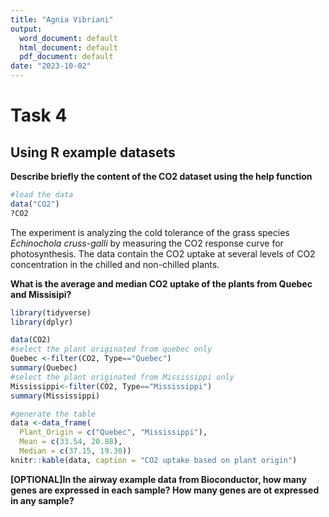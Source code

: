 ```yaml
---
title: "Agnia Vibriani"
output:
  word_document: default
  html_document: default
  pdf_document: default
date: "2023-10-02"
---
```

# Task 4
## Using R example datasets
**Describe briefly the content of the CO2 dataset using the help function**
```r
#load the data
data("CO2")
?CO2
```
The experiment is analyzing the cold tolerance of the grass species *Echinochola cruss-galli* by measuring the CO2 response curve for photosynthesis. The data contain the CO2 uptake at several levels of CO2 concentration in the chilled and non-chilled plants.

**What is the average and median CO2 uptake of the plants from Quebec and Missisipi?**
```r
library(tidyverse)
library(dplyr)
```

```r
data(CO2)
#select the plant originated from quebec only
Quebec <-filter(CO2, Type=="Quebec")
summary(Quebec)
#select the plant originated from Mississippi only
Mississippi<-filter(CO2, Type=="Mississippi")
summary(Mississippi)
```


```r
#generate the table
data <-data_frame(
  Plant_Origin = c("Quebec", "Mississippi"),
  Mean = c(33.54, 20.88),
  Median = c(37.15, 19.30))
knitr::kable(data, caption = "CO2 uptake based on plant origin")
```

**[OPTIONAL]In the airway example data from Bioconductor, how many genes are expressed in each sample? How many genes are ot expressed in any sample?** 
